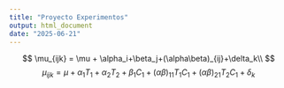```yaml
---
title: "Proyecto Experimentos"
output: html_document
date: "2025-06-21"
---
```


$$
\mu_{ijk} = \mu + \alpha_i+\beta_j+(\alpha\beta)_{ij}+\delta_k\\
$$
$$
\mu_{ijk} = \mu + \alpha_1 T_1 + \alpha_2 T_2 + \beta_1 C_1 + (\alpha\beta)_{11} T_1 C_1 + (\alpha\beta)_{21} T_2 C_1 + \delta_k
$$



